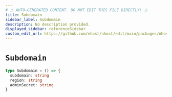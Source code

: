 ```yaml
---
# ⚠️ AUTO-GENERATED CONTENT. DO NOT EDIT THIS FILE DIRECTLY! ⚠️
title: Subdomain
sidebar_label: Subdomain
description: No description provided.
displayed_sidebar: referenceSidebar
custom_edit_url: https://github.com/nhost/nhost/edit/main/packages/nhost-js/src/utils/types.ts#L20
---
```


# `Subdomain`

```ts
type Subdomain = () => {
  subdomain: string
  region: string
  adminSecret: string
}
```
